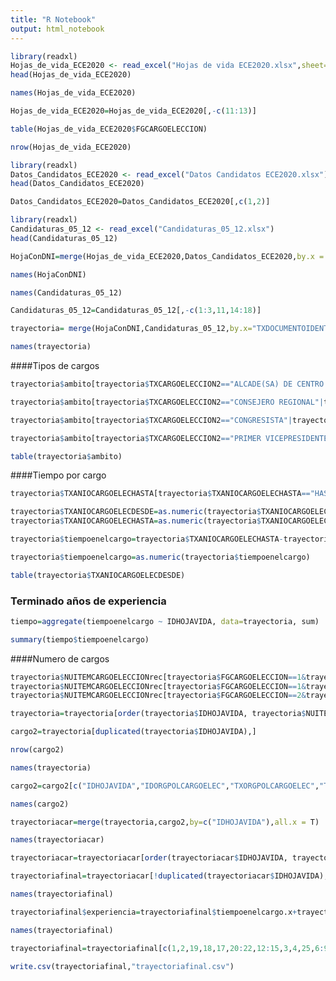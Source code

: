 ```yaml
---
title: "R Notebook"
output: html_notebook
---
```

```r
library(readxl)
Hojas_de_vida_ECE2020 <- read_excel("Hojas de vida ECE2020.xlsx",sheet=7)
head(Hojas_de_vida_ECE2020)
```
```r
names(Hojas_de_vida_ECE2020)
```
```r
Hojas_de_vida_ECE2020=Hojas_de_vida_ECE2020[,-c(11:13)]
```


```r
table(Hojas_de_vida_ECE2020$FGCARGOELECCION)
```

```r
nrow(Hojas_de_vida_ECE2020)
```

```r
library(readxl)
Datos_Candidatos_ECE2020 <- read_excel("Datos Candidatos ECE2020.xlsx")
head(Datos_Candidatos_ECE2020)
```
```r
Datos_Candidatos_ECE2020=Datos_Candidatos_ECE2020[,c(1,2)]
```

```r
library(readxl)
Candidaturas_05_12 <- read_excel("Candidaturas_05_12.xlsx")
head(Candidaturas_05_12)
```


```r
HojaConDNI=merge(Hojas_de_vida_ECE2020,Datos_Candidatos_ECE2020,by.x = "IDHOJAVIDA", by.y="IDHOJAVIDA...1")
```

```r
names(HojaConDNI)
```
```r
names(Candidaturas_05_12)
```

```r
Candidaturas_05_12=Candidaturas_05_12[,-c(1:3,11,14:18)]
```

```r
trayectoria= merge(HojaConDNI,Candidaturas_05_12,by.x="TXDOCUMENTOIDENTIDAD",by.y ="DNI")
```


```r
names(trayectoria)
```

####Tipos de cargos
```r
trayectoria$ambito[trayectoria$TXCARGOELECCION2=="ALCADE(SA) DE CENTRO POBLADO"|trayectoria$TXCARGOELECCION2=="ALCALDE DISTRITAL"|trayectoria$TXCARGOELECCION2=="ALCALDE PROVINCIAL"|trayectoria$TXCARGOELECCION2=="REGIDOR DISTRITAL"|trayectoria$TXCARGOELECCION2=="REGIDOR PROVINCIAL"]="Gestion local"

trayectoria$ambito[trayectoria$TXCARGOELECCION2=="CONSEJERO REGIONAL"|trayectoria$TXCARGOELECCION2=="GOBERNADOR REGIONAL"|trayectoria$TXCARGOELECCION2=="VICEGOBERNADOR REGIONAL"]="Gestion regional"

trayectoria$ambito[trayectoria$TXCARGOELECCION2=="CONGRESISTA"|trayectoria$TXCARGOELECCION2=="DIPUTADO"|trayectoria$TXCARGOELECCION2=="REPRESENTANTE EN EL PARLAMENTO ANDINO"|trayectoria$TXCARGOELECCION2=="SENADOR"]="Gestion legislativa"

trayectoria$ambito[trayectoria$TXCARGOELECCION2=="PRIMER VICEPRESIDENTE DE LA REPÚBLICA"]="Gestion ejecutiva"

table(trayectoria$ambito)
```

####Tiempo por cargo

```r
trayectoria$TXANIOCARGOELECHASTA[trayectoria$TXANIOCARGOELECHASTA=="HASTA LA ACTUALIDAD"]=2019
```

```r
trayectoria$TXANIOCARGOELECDESDE=as.numeric(trayectoria$TXANIOCARGOELECDESDE)
trayectoria$TXANIOCARGOELECHASTA=as.numeric(trayectoria$TXANIOCARGOELECHASTA)
```

```r
trayectoria$tiempoenelcargo=trayectoria$TXANIOCARGOELECHASTA-trayectoria$TXANIOCARGOELECDESDE
```

```r
trayectoria$tiempoenelcargo=as.numeric(trayectoria$tiempoenelcargo)
```

```r
table(trayectoria$TXANIOCARGOELECDESDE)
```

### Terminado años de experiencia

```r
tiempo=aggregate(tiempoenelcargo ~ IDHOJAVIDA, data=trayectoria, sum)
```

```r
summary(tiempo$tiempoenelcargo)
```

####Numero de cargos
```r

trayectoria$NUITEMCARGOELECCIONrec[trayectoria$FGCARGOELECCION==1&trayectoria$NUITEMCARGOELECCION==2]=2
trayectoria$NUITEMCARGOELECCIONrec[trayectoria$FGCARGOELECCION==1&trayectoria$NUITEMCARGOELECCION==1]=1
trayectoria$NUITEMCARGOELECCIONrec[trayectoria$FGCARGOELECCION==2&trayectoria$NUITEMCARGOELECCION==1]=0

```


```r
trayectoria=trayectoria[order(trayectoria$IDHOJAVIDA, trayectoria$NUITEMCARGOELECCIONrec, decreasing=TRUE),]

cargo2=trayectoria[duplicated(trayectoria$IDHOJAVIDA),]

nrow(cargo2)
```
```r
names(trayectoria)
```

```r

cargo2=cargo2[c("IDHOJAVIDA","IDORGPOLCARGOELEC","TXORGPOLCARGOELEC","TXANIOCARGOELECDESDE","TXANIOCARGOELECHASTA","TXCARGOELECCION2","ambito","tiempoenelcargo")]

names(cargo2)
```

```r
trayectoriacar=merge(trayectoria,cargo2,by=c("IDHOJAVIDA"),all.x = T)
```

```r
names(trayectoriacar)
```

```r
trayectoriacar=trayectoriacar[order(trayectoriacar$IDHOJAVIDA, trayectoriacar$NUITEMCARGOELECCIONrec, decreasing=TRUE),]

trayectoriafinal=trayectoriacar[!duplicated(trayectoriacar$IDHOJAVIDA),]
```

```r
names(trayectoriafinal)
```

```r
trayectoriafinal$experiencia=trayectoriafinal$tiempoenelcargo.x+trayectoriafinal$tiempoenelcargo.y
```

```r
names(trayectoriafinal)
```

```r
trayectoriafinal=trayectoriafinal[c(1,2,19,18,17,20:22,12:15,3,4,25,6:9,11,23,24,26:32,33)]
```


```r
write.csv(trayectoriafinal,"trayectoriafinal.csv")
```





